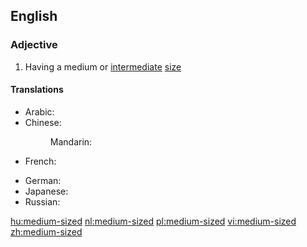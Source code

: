 ==English==

===Adjective===
{{en-adj|-|head=[[medium]]-[[sized]]}}

# Having a medium or [[intermediate]] [[size]]

====Translations====
{{trans-top|having a medium or intermediate size}}
* Arabic: {{t|ar|متوسط الحجم|tr=mutawassiT al-Hajm|sc=Arab}}
* Chinese:
*: Mandarin: {{t+|cmn|中型|tr=zhōngxíng|sc=Hani}}
* French: {{t|fr|de grandeur moyenne}}
{{trans-mid}}
* German: {{t|de|mittelgroß}}
* Japanese: {{t+|ja|中型|tr=ちゅうがた, chūgata|sc=Jpan}}
* Russian: {{t|ru|среднего размера|tr=srédnevo razméra|sc=Cyrl}}
{{trans-bottom}}

[[hu:medium-sized]]
[[nl:medium-sized]]
[[pl:medium-sized]]
[[vi:medium-sized]]
[[zh:medium-sized]]